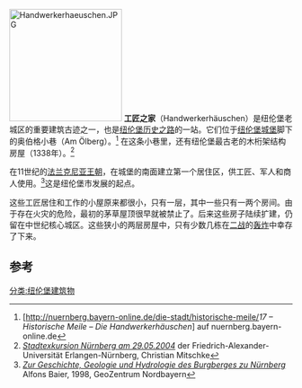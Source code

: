 [[File:Handwerkerhaeuschen.JPG|200px]]
'''工匠之家'''（Handwerkerhäuschen）是纽伦堡老城区的重要建筑古迹之一，也是[[纽伦堡历史之路|纽伦堡历史之路]]的一站。它们位于[[纽伦堡城堡|纽伦堡城堡]]脚下的奥伯格小巷（Am Ölberg）。<ref>[http://nuernberg.bayern-online.de/die-stadt/historische-meile/''17 – Historische Meile – Die Handwerkerhäuschen''] {{Wayback|url=http://nuernberg.bayern-online.de/die-stadt/historische-meile/ |date=20190412155037 }} auf nuernberg.bayern-online.de</ref> 在这条小巷里，还有纽伦堡最古老的木桁架结构房屋（1338年）。<ref>[http://www.christianmitschke.de/geo/pdf/stadtex_nbg/protokoll.pdf ''Stadtexkursion Nürnberg am 29.05.2004''] {{Wayback|url=http://www.christianmitschke.de/geo/pdf/stadtex_nbg/protokoll.pdf |date=20160304054332 }} der Friedrich-Alexander-Universität Erlangen-Nürnberg, Christian Mitschke</ref>

在11世纪的[[法兰克尼亚王朝|法兰克尼亚王朝]]，在城堡的南面建立第一个居住区，供工匠、军人和商人使用。<ref>[http://www.angewandte-geologie.geol.uni-erlangen.de/nbg2.htm ''Zur Geschichte, Geologie und Hydrologie des Burgberges zu Nürnberg''] {{Wayback|url=http://www.angewandte-geologie.geol.uni-erlangen.de/nbg2.htm |date=20210120104352 }} Alfons Baier, 1998, GeoZentrum Nordbayern</ref>这是纽伦堡市发展的起点。

这些工匠居住和工作的小屋原来都很小，只有一层，其中一些只有一两个房间。由于存在火灾的危险，最初的茅草屋顶很早就被禁止了。后来这些房子陆续扩建，仍留在中世纪核心城区。这些狭小的两层房屋中，只有少数几栋在[[二战|二战]]的[[轰炸|轰炸]]中幸存了下来。

== 参考 ==
<references />
[[分类:纽伦堡建筑物|分类:纽伦堡建筑物]]